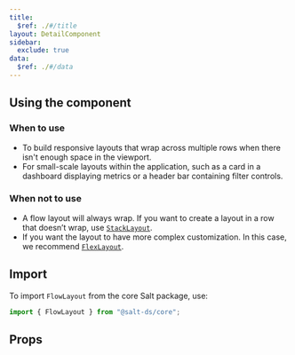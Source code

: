 ```yaml
---
title:
  $ref: ./#/title
layout: DetailComponent
sidebar:
  exclude: true
data:
  $ref: ./#/data
---
```


## Using the component

### When to use

- To build responsive layouts that wrap across multiple rows when there isn't enough space in the viewport.
- For small-scale layouts within the application, such as a card in a dashboard displaying metrics or a header bar containing filter controls.

### When not to use

- A flow layout will always wrap. If you want to create a layout in a row that doesn’t wrap, use [`StackLayout`](/salt/components/stack-layout).
- If you want the layout to have more complex customization. In this case, we recommend [`FlexLayout`](/salt/components/flex-layout).

## Import

To import `FlowLayout` from the core Salt package, use:

```js
import { FlowLayout } from "@salt-ds/core";
```

## Props

<PropsTable packageName="core" componentName="FlowLayout" />
